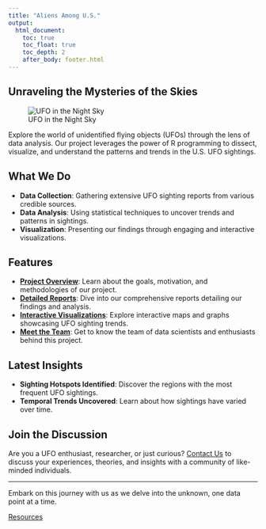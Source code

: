 ```yaml
---
title: "Aliens Among U.S."
output: 
  html_document:
    toc: true
    toc_float: true
    toc_depth: 2
    after_body: footer.html
---
```



## Unraveling the Mysteries of the Skies

![UFO in the Night Sky](images/ufo_night_sky.jpeg)

Explore the world of unidentified flying objects (UFOs) through the lens of data analysis. Our project leverages the power of R programming to dissect, visualize, and understand the patterns and trends in the U.S. UFO sightings.

## What We Do

- **Data Collection**: Gathering extensive UFO sighting reports from various credible sources.
- **Data Analysis**: Using statistical techniques to uncover trends and patterns in sightings.
- **Visualization**: Presenting our findings through engaging and interactive visualizations.

## Features

- [**Project Overview**](about.html): Learn about the goals, motivation, and methodologies of our project.
- [**Detailed Reports**](report.html): Dive into our comprehensive reports detailing our findings and analysis.
- [**Interactive Visualizations**](shiny_dashboard.html): Explore interactive maps and graphs showcasing UFO sighting trends.
- [**Meet the Team**](about_us.html): Get to know the team of data scientists and enthusiasts behind this project.

## Latest Insights

- **Sighting Hotspots Identified**: Discover the regions with the most frequent UFO sightings.
- **Temporal Trends Uncovered**: Learn about how sightings have varied over time.

## Join the Discussion

Are you a UFO enthusiast, researcher, or just curious? [Contact Us](xz3173@cumc.columbia.edu) to discuss your experiences, theories, and insights with a community of like-minded individuals.

---

Embark on this journey with us as we delve into the unknown, one data point at a time.

[Resources](https://nuforc.org/)



